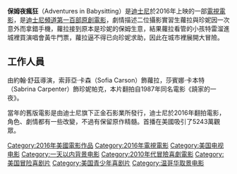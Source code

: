 {{expand|time=2016-10-01T13:22:27+00:00}}
{{unreferenced|time=2016-10-01T08:47:43+00:00}}
'''保姆夜瘋狂'''（Adventures in Babysitting）是[[迪士尼|迪士尼]]於2016年上映的一部[[電視電影|電視電影]]，是[[迪士尼頻道原創電影列表|迪士尼頻道第一百部原創電影]]，劇情描述二位攝影實習生蘿拉與珍妮因一次意外而拿錯手機，蘿拉接到原本是珍妮的保姆生意，結果蘿拉看管的小孩特雷溜進城裡買演唱會黃牛門票，蘿拉逼不得已向珍妮求助，因此在城市裡展開大冒險。

==工作人員==

由約翰·舒茲導演，索菲亞·卡森（Sofia Carson）飾蘿拉，莎賓娜·卡本特（Sabrina Carpenter）飾珍妮帕克，本片翻拍自1987年同名電影《蹺家的一夜》。

當年的舊版電影是由迪士尼旗下正金石影業所發行，迪士尼於2016年翻拍電影，角色、劇情都有一些改變，不過有保留原作精髓。首播在美國吸引了5243萬觀眾。

[[Category:2016年美國電影作品|Category:2016年美國電影作品]]
[[Category:2016年電視電影|Category:2016年電視電影]]
[[Category:美国电视电影|Category:美国电视电影]]
[[Category:一天以内背景电影|Category:一天以内背景电影]]
[[Category:2010年代冒險喜劇電影|Category:2010年代冒險喜劇電影]]
[[Category:美国冒险喜剧片|Category:美国冒险喜剧片]]
[[Category:美国青少年喜剧片|Category:美国青少年喜剧片]]
[[Category:温哥华取景电影|Category:温哥华取景电影]]